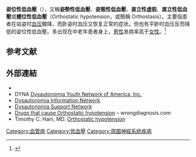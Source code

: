 {{medical}}
{{Infobox  Disease |
  Name           = 姿位性低血压|
  Image           = |
  Caption        = |
  DiseasesDB      = 10470 |
  ICD10          = {{ICD10|I|95|1|i|95}}  |
  ICD9            = {{ICD9|458.0}} |
  ICDO            = |
  OMIM           = |
  MedlinePlus     = |
  eMedicineSubj  = ped |
  eMedicineTopic  = 2860 |
  MeshID         = D007024 |
}}

'''姿位性低血壓'''（{{lang-en|Postural hypotension}}），又稱'''姿勢性低血壓'''、'''姿態性低血壓'''、'''直立性虚脱'''、'''直立性低血壓'''或'''體位性低血壓'''（Orthostatic hypotension，或簡稱 Orthostasis）。主要指患者在站姿时[[血压|血压]]驟降，而卧姿时血压又恢复正常的症状。但也有平卧时血压反而降低的姿位性低血壓。多出现在中老年患者身上，[[男性|男性]]发病率高于[[女性|女性]]。<ref>{{Cite web |url=http://www.med126.com/tcm/2009/20090113022056_76377.shtml |title=直立性低血压 |access-date=2010-01-26 |archive-date=2010-06-16 |archive-url=https://web.archive.org/web/20100616033351/http://www.med126.com/tcm/2009/20090113022056_76377.shtml |dead-url=no }}</ref>

==参考文献==
{{reflist}}

==外部連結==
* {{cite journal |author=Bradley JG, Davis KA |title=Orthostatic hypotension |journal=Am Fam Physician. |volume=68 |issue=12 |pages=2393–8 |date=Dec 2003 |pmid=14705758 |doi= |url=http://www.aafp.org/afp/20031215/2393.html |access-date=2014-03-01 |archive-date=2008-09-04 |archive-url=https://web.archive.org/web/20080904194329/http://www.aafp.org/afp/20031215/2393.html |dead-url=no }}
* DYNA [http://www.dynainc.org Dysautonomia Youth Network of America, Inc.] {{Wayback|url=http://www.dynainc.org/ |date=20210122023646 }}
* [http://www.dinet.org Dysautonomia Information Network]{{Wayback|url=http://www.dinet.org/ |date=20170612001604 }}
* [http://www.supportdysautonomia.org Dysautonomia Support Network] {{Wayback|url=http://www.supportdysautonomia.org/ |date=20140211204529 }}
* [http://www.wrongdiagnosis.com/o/orthostatic_hypotension/causes.htm Drugs that cause Orthostatic hypotension]{{Wayback|url=http://www.wrongdiagnosis.com/o/orthostatic_hypotension/causes.htm |date=20110522214557 }} – wrongdiagnosis.com
* Timothy C. Hain, MD. [http://www.dizziness-and-balance.com/disorders/medical/orthostatic.html  Orthostatic hypotension] {{Wayback|url=http://www.dizziness-and-balance.com/disorders/medical/orthostatic.html |date=20210211162959 }}

{{Vascular diseases}}

[[Category:血管病|Category:血管病]]
[[Category:低血壓|Category:低血壓]]
[[Category:周圍神經系統疾病|Category:周圍神經系統疾病]]